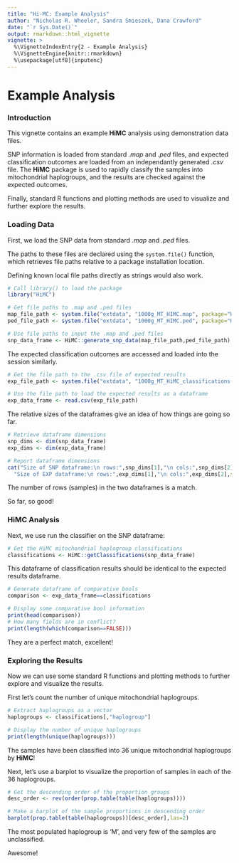 ```yaml
---
title: "Hi-MC: Example Analysis"
author: "Nicholas R. Wheeler, Sandra Smieszek, Dana Crawford"
date: "`r Sys.Date()`"
output: rmarkdown::html_vignette
vignette: >
  %\VignetteIndexEntry{2 - Example Analysis}
  %\VignetteEngine{knitr::rmarkdown}
  %\usepackage[utf8]{inputenc}
---
```

# Example Analysis

### Introduction

This vignette contains an example **HiMC** analysis using demonstration data files.

SNP information is loaded from standard *.map* and *.ped* files, and expected classification outcomes are loaded from an independantly generated *.csv* file.
The **HiMC** package is used to rapidly classify the samples into mitochondrial haplogroups, and the results are checked against the expected outcomes.

Finally, standard R functions and plotting methods are used to visualize and further explore the results.

### Loading Data

First, we load the SNP data from standard *.map* and *.ped* files.

The paths to these files are declared using the `system.file()` function, which retrieves file paths relative to a package installation location.

Defining known local file paths directly as strings would also work.

```r
# Call library() to load the package
library("HiMC")

# Get file paths to .map and .ped files
map_file_path <- system.file("extdata", "1000g_MT_HIMC.map", package="HiMC")
ped_file_path <- system.file("extdata", "1000g_MT_HIMC.ped", package="HiMC")

# Use file paths to input the .map and .ped files
snp_data_frame <- HiMC::generate_snp_data(map_file_path,ped_file_path)
```

The expected classification outcomes are accessed and loaded into the session similarly.

```r
# Get the file path to the .csv file of expected results
exp_file_path <- system.file("extdata", "1000g_MT_HiMC_classifications.csv", package="HiMC")

# Use the file path to load the expected results as a dataframe
exp_data_frame <- read.csv(exp_file_path)
```

The relative sizes of the dataframes give an idea of how things are going so far.

```r
# Retrieve dataframe dimensions
snp_dims <- dim(snp_data_frame)
exp_dims <- dim(exp_data_frame)

# Report dataframe dimensions
cat("Size of SNP dataframe:\n rows:",snp_dims[1],"\n cols:",snp_dims[2],"\n",
  "Size of EXP dataframe:\n rows:",exp_dims[1],"\n cols:",exp_dims[2],sep="")
```

The number of rows (samples) in the two dataframes is a match.

So far, so good!

### HiMC Analysis

Next, we use run the classifier on the SNP dataframe:

```r
# Get the HiMC mitochondrial haplogroup classifications
classifications <- HiMC::getClassifications(snp_data_frame)
```

This dataframe of classification results should be identical to the expected results dataframe.

```r
# Generate dataframe of comparative bools
comparison <- exp_data_frame==classifications

# Display some comparative bool information
print(head(comparison))
# How many fields are in conflict?
print(length(which(comparison==FALSE)))
```

They are a perfect match, excellent!

### Exploring the Results

Now we can use some standard R functions and plotting methods to further explore and visualize the results.

First let's count the number of unique mitochondrial haplogroups.

```r
# Extract haplogroups as a vector
haplogroups <- classifications[,"haplogroup"]

# Display the number of unique haplogroups
print(length(unique(haplogroups)))
```

The samples have been classified into 36 unique mitochondrial haplogroups by **HiMC**!

Next, let's use a barplot to visualize the proportion of samples in each of the 36 haplogroups.

```r
# Get the descending order of the proportion groups
desc_order <- rev(order(prop.table(table(haplogroups))))

# Make a barplot of the sample proportions in descending order
barplot(prop.table(table(haplogroups))[desc_order],las=2)
```

The most populated haplogroup is 'M', and very few of the samples are unclassified.

Awesome!




